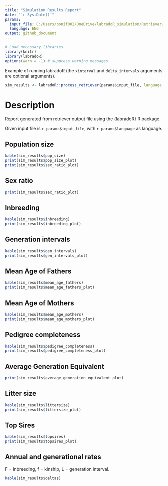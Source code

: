 ```yaml
---
title: "Simulation Results Report"
date: "`r Sys.Date()`"
params:
  input_file: C:/Users/bonif002/OneDrive/labradoR_simulation/Retriever/www/upload/sheep_ped.out
  language: ENG
output: github_document
---
```


```r
# Load necessary libraries
library(knitr)
library(labradoR)
options(warn = -1) # suppress warning messages
```

Example of running labradoR (the `xinterval` and `delta_intervals` arguments are optional arguments).

```r
sim_results <- labradoR::process_retriever(params$input_file, language = params$language, xinterval = c(2006, 2020), delta_intervals = c(2006, 2008, 2010, 2014, 2020))
```

# Description

Report generated from retriever output file using the {labradoR} R package.

Given input file is `r params$input_file`, with `r params$language` as language.

## Population size

```r
kable(sim_results$pop_size)
print(sim_results$pop_size_plot)
print(sim_results$sex_ratio_plot)
```

## Sex ratio

```r
print(sim_results$sex_ratio_plot)
```

## Inbreeding

```r
kable(sim_results$inbreeding)
print(sim_results$inbreeding_plot)
```

## Generation intervals

```r
kable(sim_results$gen_intervals)
print(sim_results$gen_intervals_plot)
```

## Mean Age of Fathers

```r
kable(sim_results$mean_age_fathers)
print(sim_results$mean_age_fathers_plot)
```

## Mean Age of Mothers

```r
kable(sim_results$mean_age_mothers)
print(sim_results$mean_age_mothers_plot)
```

## Pedigree completeness

```r
kable(sim_results$pedigree_completeness)
print(sim_results$pedigree_completeness_plot)
```

## Average Generation Equivalent

```r
print(sim_results$average_generation_equivalent_plot)
```

## Litter size

```r
kable(sim_results$littersize)
print(sim_results$littersize_plot)
```

## Top Sires

```r
kable(sim_results$topsires)
print(sim_results$topsires_plot)
```

## Annual and generational rates

F = inbreeding, f = kinship, L = generation interval.

```r
kable(sim_results$deltas)
```
